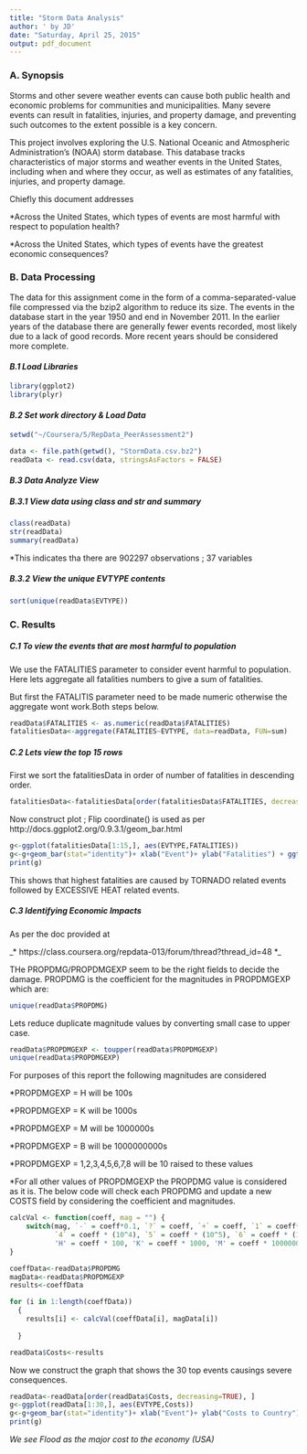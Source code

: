 ```yaml
---
title: "Storm Data Analysis"
author: ' by JD'
date: "Saturday, April 25, 2015"
output: pdf_document
---
```



### A. Synopsis
Storms and other severe weather events can cause both public health and economic problems for communities and municipalities. Many severe events can result in fatalities, injuries, and property damage, and preventing such outcomes to the extent possible is a key concern.

This project involves exploring the U.S. National Oceanic and Atmospheric Administration's (NOAA) storm database. This database tracks characteristics of major storms and weather events in the United States, including when and where they occur, as well as estimates of any fatalities, injuries, and property damage.

Chiefly this document addresses

*Across the United States, which types of events are most harmful with respect to population health?

*Across the United States, which types of events have the greatest economic consequences?

### B. Data Processing 
The data for this assignment come in the form of a comma-separated-value file compressed via the bzip2 algorithm to reduce its size. 
The events in the database start in the year 1950 and end in November 2011. In the earlier years of the database there are generally fewer events recorded, most likely due to a lack of good records. More recent years should be considered more complete.

#### _B.1 Load Libraries_

``` r
library(ggplot2)
library(plyr)
```
#### _B.2 Set work directory & Load Data_

``` r
setwd("~/Coursera/5/RepData_PeerAssessment2")

data <- file.path(getwd(), "StormData.csv.bz2")
readData <- read.csv(data, stringsAsFactors = FALSE)
```

#### _B.3 Data Analyze View_

##### _B.3.1 View data using class and str and summary_
``` r
class(readData)
str(readData)
summary(readData)

```

*This indicates tha there are 902297 observations ; 37 variables

##### _B.3.2 View the unique EVTYPE contents_
``` r
sort(unique(readData$EVTYPE))
```


### C. Results

##### C.1 To view the events that are most harmful to population

We use the FATALITIES parameter to consider event harmful to population. Here lets aggregate all fatalities numbers to give a sum of fatalities.

But first the FATALITIS parameter need to be made numeric otherwise the aggregate wont work.Both steps below.
```r
readData$FATALITIES <- as.numeric(readData$FATALITIES)
fatalitiesData<-aggregate(FATALITIES~EVTYPE, data=readData, FUN=sum)

```

##### C.2 Lets view the top 15 rows

First we sort the fatalitiesData in order of number of fatalities in descending order.
```r
fatalitiesData<-fatalitiesData[order(fatalitiesData$FATALITIES, decreasing=TRUE), ]
```

Now construct plot ; Flip coordinate() is used as per http://docs.ggplot2.org/0.9.3.1/geom_bar.html
```r
g<-ggplot(fatalitiesData[1:15,], aes(EVTYPE,FATALITIES))
g<-g+geom_bar(stat="identity")+ xlab("Event")+ ylab("Fatalities") + ggtitle("Top 15 Fatalities caused by noted events") + coord_flip()
print(g)
```

This shows that highest fatalities are caused by TORNADO related events followed by EXCESSIVE HEAT related events.

##### C.3 Identifying Economic Impacts

As per the doc provided at

_* https://class.coursera.org/repdata-013/forum/thread?thread_id=48 *_

THe PROPDMG/PROPDMGEXP seem to be the right fields to decide the damage.
PROPDMG is the coefficient for the magnitudes in PROPDMGEXP which are: 


``` r
unique(readData$PROPDMG)
```

Lets reduce duplicate magnitude values by converting small case to upper case.

``` r
readData$PROPDMGEXP <- toupper(readData$PROPDMGEXP)
unique(readData$PROPDMGEXP)

```

For purposes of this report the following magnitudes are considered

*PROPDMGEXP = H will be 100s

*PROPDMGEXP = K will be 1000s

*PROPDMGEXP = M will be 1000000s

*PROPDMGEXP = B will be 1000000000s

*PROPDMGEXP = 1,2,3,4,5,6,7,8 will be 10 raised to these values 

*For all other values of PROPDMGEXP the PROPDMG value is considered as it is. The below code will check each PROPDMG and update a new COSTS field by considering the coefficient and magnitudes.



``` r

calcVal <- function(coeff, mag = "") {
    switch(mag, `-` = coeff*0.1, `?` = coeff, `+` = coeff, `1` = coeff*10, `2` = coeff * (10^2), `3` = coeff * (10^3), 
           `4` = coeff * (10^4), `5` = coeff * (10^5), `6` = coeff * (10^6), `7` = coeff * (10^7), `8` = coeff * (10^8), 
           'H' = coeff * 100, 'K' = coeff * 1000, 'M' = coeff * 1000000, 'B' = coeff * 1e+09, coeff)
}

coeffData<-readData$PROPDMG
magData<-readData$PROPDMGEXP
results<-coeffData

for (i in 1:length(coeffData))
  {
    results[i] <- calcVal(coeffData[i], magData[i])
    
  }

readData$Costs<-results

```

Now we construct the graph that shows the 30 top events causings severe consequences.


```r

readData<-readData[order(readData$Costs, decreasing=TRUE), ]
g<-ggplot(readData[1:30,], aes(EVTYPE,Costs))
g<-g+geom_bar(stat="identity")+ xlab("Event")+ ylab("Costs to Country") + ggtitle("Top 15 events with severe economic consequence") + coord_flip()
print(g)
```

*We see Flood as the major cost to the economy (USA)*













